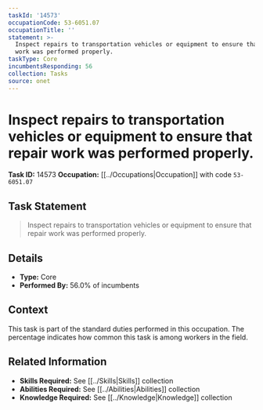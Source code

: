 ```yaml
---
taskId: '14573'
occupationCode: 53-6051.07
occupationTitle: ''
statement: >-
  Inspect repairs to transportation vehicles or equipment to ensure that repair
  work was performed properly.
taskType: Core
incumbentsResponding: 56
collection: Tasks
source: onet
---
```

# Inspect repairs to transportation vehicles or equipment to ensure that repair work was performed properly.

**Task ID:** 14573
**Occupation:** [[../Occupations|Occupation]] with code `53-6051.07`

## Task Statement

> Inspect repairs to transportation vehicles or equipment to ensure that repair work was performed properly.

## Details

- **Type:** Core
- **Performed By:** 56.0% of incumbents

## Context

This task is part of the standard duties performed in this occupation. The percentage indicates how common this task is among workers in the field.

## Related Information

- **Skills Required:** See [[../Skills|Skills]] collection
- **Abilities Required:** See [[../Abilities|Abilities]] collection
- **Knowledge Required:** See [[../Knowledge|Knowledge]] collection
